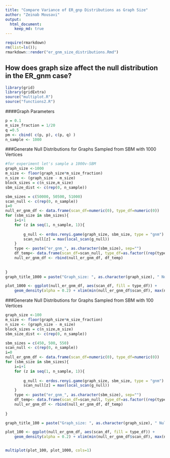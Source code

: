 ```yaml
---
title: "Compare Variance of ER_gnp Distributions as Graph Size"
author: "Zeinab Mousavi"
output: 
  html_document:
    keep_md: true
---
```


```r
require(rmarkdown)
rm(list=ls()); 
rmarkdown::render("er_gnm_size_distributions.Rmd") 
```


## How does graph size affect the null distribution in the ER_gnm case?
```r
library(grid)
library(gridExtra)
source("multiplot.R")
source("functions2.R")
```

####Graph Parameters 
```r
p = 0.1
m_size_fraction = 1/20
q =0.5 
pm <- cbind( c(p, p), c(p, q) )
n_sample <- 1000
```

###Generate Null Distributions for Graphs Sampled from SBM with 1000 Vertices
```r
#for experiment let's sample a 1000v-SBM
graph_size <-1000
m_size <- floor(graph_size*m_size_fraction)
n_size <- (graph_size - m_size)
block_sizes = c(n_size,m_size)
sbm_size_dist <- c(rep(0, n_sample))

sbm_sizes = c(50000, 50500, 51000)
scan_null <- c(rep(0, n_sample))
i=0
null_er_gnm_df <- data.frame(scan_df=numeric(0), type_df=numeric(0))
for (sbm_size in sbm_sizes){
    i=i+1
    for (z in seq(1, n_sample, 1)){
        
        g_null <- erdos.renyi.game(graph_size, sbm_size, type = "gnm")
        scan_null[z] = max(local_scan(g_null))
    }
    type <- paste("er_gnm_", as.character(sbm_size), sep="")
    df_temp<- data.frame(scan_df=scan_null, type_df=as.factor((rep(type, length(scan_null)))))
    null_er_gnm_df <- rbind(null_er_gnm_df, df_temp)
    
  
}
graph_title_1000 = paste("Graph_size: ", as.character(graph_size), " Null: gnm", sep="")

plot_1000 <- ggplot(null_er_gnm_df, aes(scan_df, fill = type_df)) +
    geom_density(alpha = 0.2) + xlim(min(null_er_gnm_df$scan_df), max(null_er_gnm_df$scan_df)) + ggtitle(graph_title_1000) 
```

###Generate Null Distributions for Graphs Sampled from SBM with 100 Vertices
```r
graph_size <-100
m_size <- floor(graph_size*m_size_fraction)
n_size <- (graph_size - m_size)
block_sizes = c(n_size,m_size)
sbm_size_dist <- c(rep(0, n_sample))

sbm_sizes = c(450, 500, 550)
scan_null <- c(rep(0, n_sample))
i=0
null_er_gnm_df <- data.frame(scan_df=numeric(0), type_df=numeric(0))
for (sbm_size in sbm_sizes){
    i=i+1
    for (z in seq(1, n_sample, 1)){
        
        g_null <- erdos.renyi.game(graph_size, sbm_size, type = "gnm")
        scan_null[z] = max(local_scan(g_null))
    }
    type <- paste("er_gnm_", as.character(sbm_size), sep="")
    df_temp<- data.frame(scan_df=scan_null, type_df=as.factor((rep(type, length(scan_null)))))
    null_er_gnm_df <- rbind(null_er_gnm_df, df_temp)
    
}

graph_title_100 = paste("Graph_size: ", as.character(graph_size), " Null: gnm", sep="")

plot_100 <- ggplot(null_er_gnm_df, aes(scan_df, fill = type_df)) +
    geom_density(alpha = 0.2) + xlim(min(null_er_gnm_df$scan_df), max(null_er_gnm_df$scan_df)) + ggtitle(graph_title_100) 


multiplot(plot_100, plot_1000, cols=1)
```



